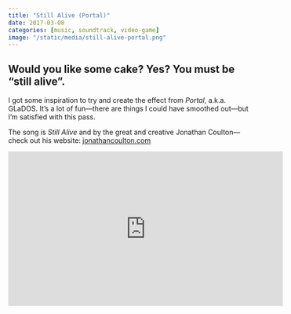 ```yaml
---
title: "Still Alive (Portal)"
date: 2017-03-08
categories: [music, soundtrack, video-game]
image: "/static/media/still-alive-portal.png"
---
```


## Would you like some cake? Yes? You must be "still alive".

I got some inspiration to try and create the effect from *Portal*, a.k.a. GLaDOS. It's a lot of fun—there are things I could have smoothed out—but I'm satisfied with this pass.

The song is *Still Alive* and by the great and creative Jonathan Coulton—check out his website: [jonathancoulton.com](http://jonathancoulton.com)

<iframe width="560" height="315" src="https://www.youtube.com/embed/vCKUmdKV6R8" frameborder="0" allowfullscreen></iframe>

